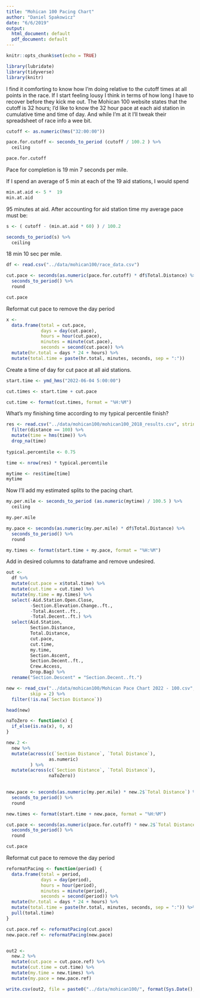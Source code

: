 ```yaml
---
title: "Mohican 100 Pacing Chart"
author: "Daniel Spakowicz"
date: "6/6/2019"
output:
  html_document: default
  pdf_document: default
---
```


```r
knitr::opts_chunk$set(echo = TRUE)

library(lubridate)
library(tidyverse)
library(knitr)
```

I find it comforting to know how I'm doing relative to the cutoff times at all points in the race. If I start feeling lousy I think in terms of how long I have to recover before they kick me out. The Mohican 100 website states that the cutoff is 32 hours; I'd like to know the 32 hour pace at each aid station in cumulative time and time of day. And while I'm at it I'll tweak their spreadsheet of race info a wee bit.

```r
cutoff <- as.numeric(hms("32:00:00"))

pace.for.cutoff <- seconds_to_period (cutoff / 100.2 ) %>%
  ceiling

pace.for.cutoff

```

Pace for completion is 19 min 7 seconds per mile. 

If I spend an average of 5 min at each of the 19 aid stations, I would spend

```r
min.at.aid <- 5 *  19
min.at.aid
```

95 minutes at aid. After accounting for aid station time my average pace must be:

```r
s <- ( cutoff - (min.at.aid * 60) ) / 100.2

seconds_to_period(s) %>%
  ceiling
```

18 min 10 sec per mile. 

```r
df <- read.csv("../data/mohican100/race_data.csv")

cut.pace <- seconds(as.numeric(pace.for.cutoff) * df$Total.Distance) %>%
  seconds_to_period() %>%
  round

cut.pace
```

Reformat cut pace to remove the day period

```r
x <- 
  data.frame(total = cut.pace,
             days = day(cut.pace),
             hours = hour(cut.pace),
             minutes = minute(cut.pace),
             seconds = second(cut.pace)) %>%
  mutate(hr.total = days * 24 + hours) %>%
  mutate(total.time = paste(hr.total, minutes, seconds, sep = ":"))
```

Create a time of day for cut pace at all aid stations.

```r
start.time <- ymd_hms("2022-06-04 5:00:00")

cut.times <- start.time + cut.pace

cut.time <- format(cut.times, format = "%H:%M")
```


What's my finishing time according to my typical percentile finish?

```r
res <- read.csv("../data/mohican100/mohican100_2018_results.csv", stringsAsFactors = FALSE) %>%
  filter(distance == 100) %>%
  mutate(time = hms(time)) %>%
  drop_na(time)
  
typical.percentile <- 0.75

time <- nrow(res) * typical.percentile

mytime <- res$time[time]
mytime
```

Now I'll add my estimated splits to the pacing chart. 

```r
my.per.mile <- seconds_to_period (as.numeric(mytime) / 100.5 ) %>%
  ceiling

my.per.mile

my.pace <- seconds(as.numeric(my.per.mile) * df$Total.Distance) %>%
  seconds_to_period() %>%
  round

my.times <- format(start.time + my.pace, format = "%H:%M")
```


Add in desired columns to dataframe and remove undesired. 

```r
out <- 
  df %>%
  mutate(cut.pace = x$total.time) %>%
  mutate(cut.time = cut.time) %>%
  mutate(my.time = my.times) %>%
  select(-Aid.Station.Open.Close, 
         -Section.Elevation.Change..ft., 
         -Total.Ascent..ft., 
         -Total.Decent..ft.) %>%
  select(Aid.Station, 
         Section.Distance, 
         Total.Distance, 
         cut.pace, 
         cut.time, 
         my.time, 
         Section.Ascent, 
         Section.Decent..ft.,
         Crew.Access, 
         Drop.Bag) %>%
  rename("Section.Descent" = "Section.Decent..ft.")

```

```r
new <- read_csv("../data/mohican100/Mohican Pace Chart 2022 - 100.csv",
         skip = 2) %>%
  filter(!is.na(`Section Distance`))

head(new)
```

```r

naToZero <- function(x) {
  if_else(is.na(x), 0, x)
}

new.2 <- 
  new %>%
  mutate(across(c(`Section Distance`, `Total Distance`),
                as.numeric)
         ) %>%
  mutate(across(c(`Section Distance`, `Total Distance`),
                naToZero))
                

new.pace <- seconds(as.numeric(my.per.mile) * new.2$`Total Distance`) %>%
  seconds_to_period() %>%
  round

new.times <- format(start.time + new.pace, format = "%H:%M")
```

```r

cut.pace <- seconds(as.numeric(pace.for.cutoff) * new.2$`Total Distance`) %>%
  seconds_to_period() %>%
  round

cut.pace
```

Reformat cut pace to remove the day period

```r
reformatPacing <- function(period) {
  data.frame(total = period,
             days = day(period),
             hours = hour(period),
             minutes = minute(period),
             seconds = second(period)) %>%
  mutate(hr.total = days * 24 + hours) %>%
  mutate(total.time = paste(hr.total, minutes, seconds, sep = ":")) %>%
  pull(total.time)
}

cut.pace.ref <- reformatPacing(cut.pace)
new.pace.ref <- reformatPacing(new.pace)


out2 <- 
  new.2 %>%
  mutate(cut.pace = cut.pace.ref) %>%
  mutate(cut.time = cut.time) %>%
  mutate(my.time = new.times) %>%
  mutate(my.pace = new.pace.ref)

```

```r
write.csv(out2, file = paste0("../data/mohican100/", format(Sys.Date(), "%Y"),"_mohican-100_pacing-chart.csv"), row.names = FALSE)
```

